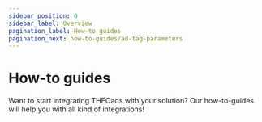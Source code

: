 ```yaml
---
sidebar_position: 0
sidebar_label: Overview
pagination_label: How-to guides
pagination_next: how-to-guides/ad-tag-parameters
---
```


# How-to guides

Want to start integrating THEOads with your solution? Our how-to-guides will help you with all kind of integrations!


<DocCardList />
